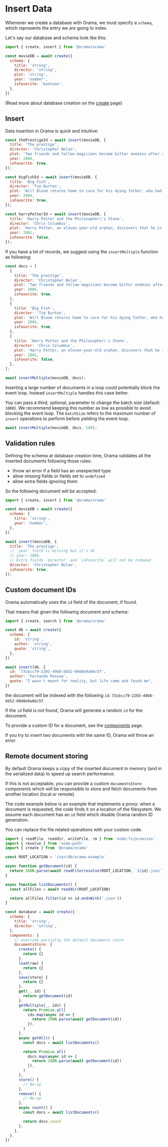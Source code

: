 
# Insert Data

Whenever we create a database with Orama, we must specify a `schema`, which
represents the entry we are going to index.

Let's say our database and schema look like this:

```javascript copy
import { create, insert } from '@orama/orama'

const movieDB = await create({
  schema: {
    title: 'string',
    director: 'string',
    plot: 'string',
    year: 'number',
    isFavorite: 'boolean',
  },
})
```

(Read more about database creation on the [create](/open-source/usage/create) page)

## Insert

Data insertion in Orama is quick and intuitive:

```javascript copy
const thePrestigeId = await insert(movieDB, {
  title: 'The prestige',
  director: 'Christopher Nolan',
  plot: 'Two friends and fellow magicians become bitter enemies after a sudden tragedy. As they devote themselves to this rivalry, they make sacrifices that bring them fame but with terrible consequences.',
  year: 2006,
  isFavorite: true,
});

const bigFishId = await insert(movieDB, {
  title: 'Big Fish',
  director: 'Tim Burton',
  plot: 'Will Bloom returns home to care for his dying father, who had a penchant for telling unbelievable stories. After he passes away, Will tries to find out if his tales were really true.',
  year: 2004,
  isFavorite: true,
});

const harryPotterId = await insert(movieDB, {
  title: 'Harry Potter and the Philosopher\'s Stone',
  director: 'Chris Columbus',
  plot: 'Harry Potter, an eleven-year-old orphan, discovers that he is a wizard and is invited to study at Hogwarts. Even as he escapes a dreary life and enters a world of magic, he finds trouble awaiting him.',
  year: 2001,
  isFavorite: false,
});
```

If you have a lot of records, we suggest using the `insertMultiple` function as following:

```javascript copy
const docs = [
  {
    title: 'The prestige',
    director: 'Christopher Nolan',
    plot: 'Two friends and fellow magicians become bitter enemies after a sudden tragedy. As they devote themselves to this rivalry, they make sacrifices that bring them fame but with terrible consequences.',
    year: 2006,
    isFavorite: true,
  },
  {
    title: 'Big Fish',
    director: 'Tim Burton',
    plot: 'Will Bloom returns home to care for his dying father, who had a penchant for telling unbelievable stories. After he passes away, Will tries to find out if his tales were really true.',
    year: 2004,
    isFavorite: true,
  },
  {
    title: 'Harry Potter and the Philosopher\'s Stone',
    director: 'Chris Columbus',
    plot: 'Harry Potter, an eleven-year-old orphan, discovers that he is a wizard and is invited to study at Hogwarts. Even as he escapes a dreary life and enters a world of magic, he finds trouble awaiting him.',
    year: 2001,
    isFavorite: false,
  },
];

await insertMultiple(movieDB, docs);
```

Inserting a large number of documents in a loop could potentially block the event loop.
Instead `insertMultiple` handles this case better.

You can pass a third, optional, parameter to change the batch size (default:
`1000`). We recommend keeping this number as low as possible to avoid blocking
the event loop. The `batchSize` refers to the maximum number of `insert`
operations to perform before yielding the event loop.

```javascript
await insertMultiple(movieDB, docs, 500);
```

## Validation rules

Defining the schema at database creation time, Orama validates all the inserted documents following those rules:
- throw an error if a field has an unexpected type
- allow missing fields or fields set to `undefined`
- allow extra fields ignoring them

So the following document will be accepted:

```javascript copy
import { create, insert } from '@orama/orama'

const movieDB = await create({
  schema: {
    title: 'string',
    year: 'number',
  },
})

await insert(movieDB, {
  title: 'The prestige',
  // `year` field is missing but it's ok
  // year: 2006,
  // Extra fields `director` and `isFavorite` will not be indexed
  director: 'Christopher Nolan',
  isFavorite: true,
});
```

## Custom document IDs

Orama automatically uses the `id` field of the document, if found.

That means that given the following document and schema:

```js
import { create, search } from '@orama/orama'

const db = await create({
  schema: {
    id: 'string',
    author: 'string',
    quote: 'string',
  },
})

await insert(db, {
  id: '73cbcc79-2203-49b8-bb52-60d8e9a66c5f',
  author: 'Fernando Pessoa',
  quote: "I wasn't meant for reality, but life came and found me",
})
```

the document will be indexed with the following `id`: `73cbcc79-2203-49b8-bb52-60d8e9a66c5f`.

<Callout type="info">If the `id` field is not found, Orama will generate a random `id` for the document.</Callout>

To provide a custom ID for a document, see the [components](/internals/components) page.

<Callout type="warning">If you try to insert two documents with the same ID, Orama will throw an error.</Callout>

## Remote document storing

By default Orama keeps a copy of the inserted document in memory (and in the serialized data) to speed up search performance.

If this is not acceptable, you can provide a custom `documentsStore` components which will be responsible to store
and fetch documents from another location (local or remote).

The code example below is an example that implements a proxy: when a document is requested, the code finds it on a location of the filesystem. 
We assume each document has an `id` field which disable Orama random ID generation.

You can replace the file related operations with your custom code.

```javascript copy
import { readFile, readdir, writeFile, rm } from 'node:fs/promises'
import { resolve } from 'node:path'
import { create } from '@orama/orama'

const ROOT_LOCATION = '/var/db/orama-example'

async function getDocument(id) {
  return JSON.parse(await readFile(resolve(ROOT_LOCATION, `${id}.json`), 'utf-8'))
}

async function listDocuments() {
  const allFiles = await readdir(ROOT_LOCATION)

  return allFiles.filter(id => id.endsWith('.json'))
}

const database = await create({
  schema: {
    title: 'string',
    director: 'string',
  },
  components: {
    // override partially the default documents store
    documentsStore: {
      create() {
        return {}
      },
      load(raw) {
        return {}
      },
      save(store) {
        return {}
      },
      get(_, id) {
        return getDocument(id)
      },
      getMultiple(_, ids) {
        return Promise.all(
          ids.map(async id => {
            return JSON.parse(await getDocument(id))
          }),
        )
      },
      async getAll() {
        const docs = await listDocuments()

        return Promise.all(
          docs.map(async id => {
            return JSON.parse(await getDocument(id))
          }),
        )
      },
      store() {
        // No-op
      },
      remove() {
        // No-op
      },
      async count() {
        const docs = await listDocuments()

        return docs.count
      },
    },
  },
})
```